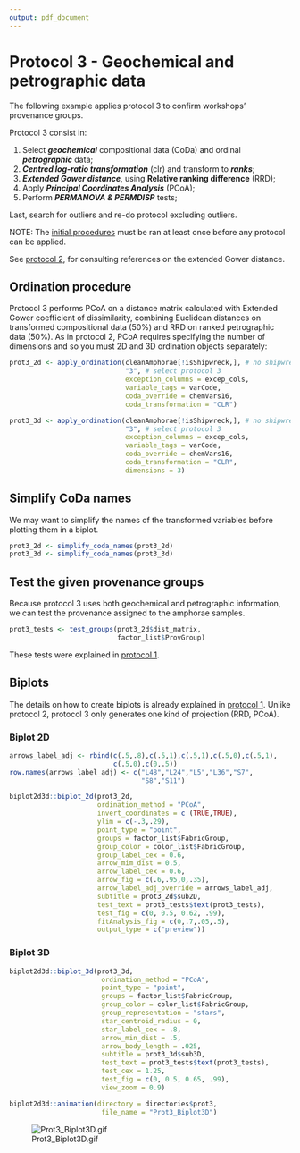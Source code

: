 ```yaml
---
output: pdf_document
---
```


# Protocol 3 - Geochemical and petrographic data {#prot3}

The following example applies protocol 3 to confirm workshops' provenance groups.

Protocol 3 consist in: 

1. Select **_geochemical_** compositional data (CoDa) and ordinal **_petrographic_** data;
2. **_Centred log-ratio transformation_** (clr) and transform to **_ranks_**;
3. **_Extended Gower distance_**, using **Relative ranking difference** (RRD);
4. Apply **_Principal Coordinates Analysis_** (PCoA);
5. Perform **_PERMANOVA & PERMDISP_** tests;

Last, search for outliers and re-do protocol excluding outliers.

NOTE: The [initial procedures](#init) must be ran at least once before any protocol can be applied.

See [protocol 2](#prot2), for consulting references on the extended Gower distance.


## Ordination procedure

Protocol 3 performs PCoA on a distance matrix calculated with Extended Gower coefficient of dissimilarity, combining Euclidean distances on transformed compositional data (50%) and RRD on ranked petrographic data (50%). As in protocol 2, PCoA requires specifying the number of dimensions and so you must 2D and 3D ordination objects separately:

```r
prot3_2d <- apply_ordination(cleanAmphorae[!isShipwreck,], # no shipwrecks
                             "3", # select protocol 3
                             exception_columns = excep_cols,
                             variable_tags = varCode,
                             coda_override = chemVars16,
                             coda_transformation = "CLR")

prot3_3d <- apply_ordination(cleanAmphorae[!isShipwreck,], # no shipwrecks
                             "3", # select protocol 3
                             exception_columns = excep_cols,
                             variable_tags = varCode,
                             coda_override = chemVars16,
                             coda_transformation = "CLR",
                             dimensions = 3)
```

## Simplify CoDa names

We may want to simplify the names of the transformed variables before plotting them in a biplot. 

```r
prot3_2d <- simplify_coda_names(prot3_2d)
prot3_3d <- simplify_coda_names(prot3_3d)
```

## Test the given provenance groups

Because protocol 3 uses both geochemical and petrographic information, we can test the provenance assigned to the amphorae samples.

```r
prot3_tests <- test_groups(prot3_2d$dist_matrix, 
                           factor_list$ProvGroup)
```

These tests were explained in [protocol 1](#tests).

\pagebreak

## Biplots

The details on how to create biplots is already explained in [protocol 1](#biplots). Unlike protocol 2, protocol 3 only generates one kind of projection (RRD, PCoA).

### Biplot 2D

```r
arrows_label_adj <- rbind(c(.5,.8),c(.5,1),c(.5,1),c(.5,0),c(.5,1),
                          c(.5,0),c(0,.5))
row.names(arrows_label_adj) <- c("L48","L24","L5","L36","S7",
                                 "S8","S11")

biplot2d3d::biplot_2d(prot3_2d,
                      ordination_method = "PCoA",
                      invert_coordinates = c (TRUE,TRUE),
                      ylim = c(-.3,.29),
                      point_type = "point",
                      groups = factor_list$FabricGroup,
                      group_color = color_list$FabricGroup,
                      group_label_cex = 0.6,
                      arrow_mim_dist = 0.5,
                      arrow_label_cex = 0.6,
                      arrow_fig = c(.6,.95,0,.35),
                      arrow_label_adj_override = arrows_label_adj,
                      subtitle = prot3_2d$sub2D,
                      test_text = prot3_tests$text(prot3_tests),
                      test_fig = c(0, 0.5, 0.62, .99),
                      fitAnalysis_fig = c(0,.7,.05,.5),
                      output_type = c("preview"))
```

\pagebreak

### Biplot 3D

```r
biplot2d3d::biplot_3d(prot3_3d,
                       ordination_method = "PCoA",
                       point_type = "point",
                       groups = factor_list$FabricGroup,
                       group_color = color_list$FabricGroup,
                       group_representation = "stars",
                       star_centroid_radius = 0,
                       star_label_cex = .8,
                       arrow_min_dist = .5,
                       arrow_body_length = .025,
                       subtitle = prot3_3d$sub3D,
                       test_text = prot3_tests$text(prot3_tests),
                       test_cex = 1.25,
                       test_fig = c(0, 0.5, 0.65, .99),
                       view_zoom = 0.9)

biplot2d3d::animation(directory = directories$prot3,
                       file_name = "Prot3_Biplot3D")
```

![Prot3_Biplot3D.gif](Protocol_3_geochemical_and_petrographic_data/Prot3_Biplot3D.gif)

\pagebreak

